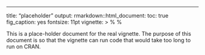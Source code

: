 ---
title: "placeholder"
output:
  rmarkdown::html_document:
    toc: true
    fig_caption: yes
fontsize: 11pt
vignette: >
  %\VignetteIndexEntry{prioritizr}
  %\VignetteEngine{knitr::rmarkdown}
  \usepackage[utf8]{inputenc}

This is a place-holder document for the real vignette. The purpose of this document is so that the vignette can run code that would take too long to run on CRAN.

 
